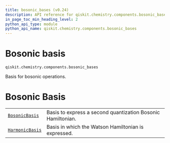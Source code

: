 ```yaml
---
title: bosonic_bases (v0.24)
description: API reference for qiskit.chemistry.components.bosonic_bases in qiskit v0.24
in_page_toc_min_heading_level: 2
python_api_type: module
python_api_name: qiskit.chemistry.components.bosonic_bases
---
```


<span id="module-qiskit.chemistry.components.bosonic_bases" />

<span id="qiskit-chemistry-components-bosonic-bases" />

<span id="bosonic-basis-qiskit-chemistry-components-bosonic-bases" />

# Bosonic basis

`qiskit.chemistry.components.bosonic_bases`

Basis for bosonic operations.

# Bosonic Basis

|                                                                                                                                      |                                                             |
| ------------------------------------------------------------------------------------------------------------------------------------ | ----------------------------------------------------------- |
| [`BosonicBasis`](qiskit.chemistry.components.bosonic_bases.BosonicBasis "qiskit.chemistry.components.bosonic_bases.BosonicBasis")    | Basis to express a second quantization Bosonic Hamiltonian. |
| [`HarmonicBasis`](qiskit.chemistry.components.bosonic_bases.HarmonicBasis "qiskit.chemistry.components.bosonic_bases.HarmonicBasis") | Basis in which the Watson Hamiltonian is expressed.         |

